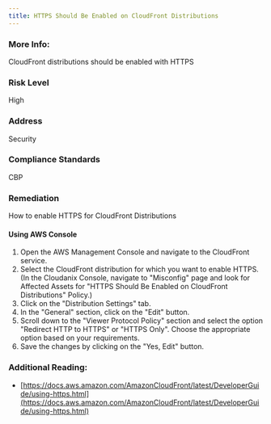 ```yaml
---
title: HTTPS Should Be Enabled on CloudFront Distributions
---
```


### More Info:

CloudFront distributions should be enabled with HTTPS

### Risk Level

High

### Address

Security

### Compliance Standards

CBP

### Remediation

How to enable HTTPS for CloudFront Distributions

#### Using AWS Console

1. Open the AWS Management Console and navigate to the CloudFront service.
2. Select the CloudFront distribution for which you want to enable HTTPS.
   (In the Cloudanix Console, navigate to "Misconfig" page and look for Affected Assets for "HTTPS Should Be Enabled on CloudFront Distributions" Policy.)
3. Click on the "Distribution Settings" tab.
4. In the "General" section, click on the "Edit" button.
5. Scroll down to the "Viewer Protocol Policy" section and select the option "Redirect HTTP to HTTPS" or "HTTPS Only". Choose the appropriate option based on your requirements.
6. Save the changes by clicking on the "Yes, Edit" button.

### Additional Reading:

- [https://docs.aws.amazon.com/AmazonCloudFront/latest/DeveloperGuide/using-https.html](https://docs.aws.amazon.com/AmazonCloudFront/latest/DeveloperGuide/using-https.html)
